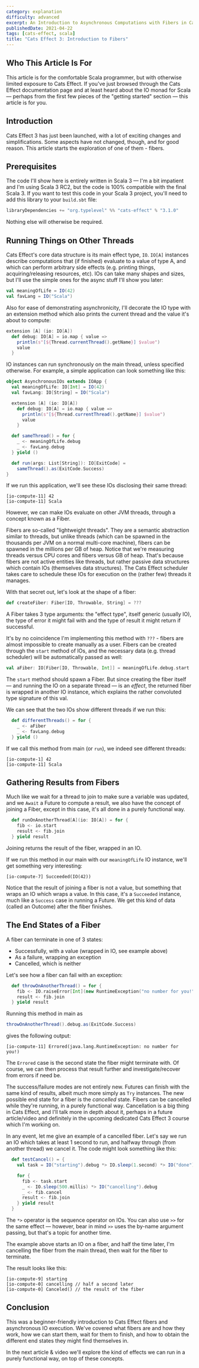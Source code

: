 ```yaml
---
category: explanation
difficulty: advanced
excerpt: An Introduction to Asynchronous Computations with Fibers in Cats Effect 3, Tailored for Scala 3
publishedDate: 2021-04-22
tags: [cats-effect, scala]
title: "Cats Effect 3: Introduction to Fibers"
---
```


## Who This Article Is For

This article is for the comfortable Scala programmer, but with otherwise limited exposure to Cats Effect. If you've just browsed through the Cats Effect documentation page and at least heard about the IO monad for Scala &mdash; perhaps from the first few pieces of the "getting started" section &mdash; this article is for you.

## Introduction

Cats Effect 3 has just been launched, with a lot of exciting changes and simplifications. Some aspects have not changed, though, and for good reason. This article starts the exploration of one of them - fibers.

## Prerequisites

The code I'll show here is entirely written in Scala 3 &mdash; I'm a bit impatient and I'm using Scala 3 RC2, but the code is 100% compatible with the final Scala 3. If you want to test this code in your Scala 3 project, you'll need to add this library to your `build.sbt` file:

```scala
libraryDependencies += "org.typelevel" %% "cats-effect" % "3.1.0"
```

Nothing else will otherwise be required.

## Running Things on Other Threads

Cats Effect's core data structure is its main effect type, `IO`. `IO[A]` instances describe computations that (if finished) evaluate to a value of type A, and which can perform arbitrary side effects (e.g. printing things, acquiring/releasing resources, etc). IOs can take many shapes and sizes, but I'll use the simple ones for the async stuff I'll show you later:

```scala
val meaningOfLife = IO(42)
val favLang = IO("Scala")
```

Also for ease of demonstrating asynchronicity, I'll decorate the IO type with an extension method which also prints the current thread and the value it's about to compute:

```scala
extension [A] (io: IO[A])
  def debug: IO[A] = io.map { value =>
    println(s"[${Thread.currentThread().getName}] $value")
    value
  }
```

IO instances can run synchronously on the main thread, unless specified otherwise. For example, a simple application can look something like this:

```scala
object AsynchronousIOs extends IOApp {
  val meaningOfLife: IO[Int] = IO(42)
  val favLang: IO[String] = IO("Scala")

  extension [A] (io: IO[A])
    def debug: IO[A] = io.map { value =>
      println(s"[${Thread.currentThread().getName}] $value")
      value
    }

  def sameThread() = for {
    _ <- meaningOfLife.debug
    _ <- favLang.debug
  } yield ()

  def run(args: List[String]): IO[ExitCode] =
    sameThread().as(ExitCode.Success)
}
```

If we run this application, we'll see these IOs disclosing their same thread:

```text
[io-compute-11] 42
[io-compute-11] Scala
```

However, we can make IOs evaluate on other JVM threads, through a concept known as a Fiber.

Fibers are so-called "lightweight threads". They are a semantic abstraction similar to threads, but unlike threads (which can be spawned in the thousands per JVM on a normal multi-core machine), fibers can be spawned in the millions per GB of heap. Notice that we're measuring threads versus CPU cores and fibers versus GB of heap. That's because fibers are not active entities like threads, but rather passive data structures which contain IOs (themselves data structures). The Cats Effect scheduler takes care to schedule these IOs for execution on the (rather few) threads it manages.

With that secret out, let's look at the shape of a fiber:

```scala
def createFiber: Fiber[IO, Throwable, String] = ???
```

A Fiber takes 3 type arguments: the "effect type", itself generic (usually IO), the type of error it might fail with and the type of result it might return if successful.

It's by no coincidence I'm implementing this method with `???` - fibers are almost impossible to create manually as a user. Fibers can be created through the `start` method of IOs, and the necessary data (e.g. thread scheduler) will be automatically passed as well:

```scala
val aFiber: IO[Fiber[IO, Throwable, Int]] = meaningOfLife.debug.start
```

The `start` method should spawn a Fiber. But since creating the fiber itself &mdash; and running the IO on a separate thread &mdash; is an _effect_, the returned fiber is wrapped in another IO instance, which explains the rather convoluted type signature of this val.

We can see that the two IOs show different threads if we run this:

```scala
  def differentThreads() = for {
    _ <- aFiber
    _ <- favLang.debug
  } yield ()
```

If we call this method from main (or `run`), we indeed see different threads:

```text
[io-compute-1] 42
[io-compute-11] Scala
```

## Gathering Results from Fibers

Much like we wait for a thread to join to make sure a variable was updated, and we `Await` a Future to compute a result, we also have the concept of joining a Fiber, except in this case, it's all done in a purely functional way.

```scala
  def runOnAnotherThread[A](io: IO[A]) = for {
    fib <- io.start
    result <- fib.join
  } yield result
```

Joining returns the result of the fiber, wrapped in an IO.

If we run this method in our main with our `meaningOfLife` IO instance, we'll get something very interesting:

```text
[io-compute-7] Succeeded(IO(42))
```

Notice that the result of joining a fiber is not a value, but something that wraps an IO which wraps a value. In this case, it's a `Succeeded` instance, much like a `Success` case in running a Future. We get this kind of data (called an Outcome) after the fiber finishes.

## The End States of a Fiber

A fiber can terminate in one of 3 states:

- Successfully, with a value (wrapped in IO, see example above)
- As a failure, wrapping an exception
- Cancelled, which is neither

Let's see how a fiber can fail with an exception:

```scala
  def throwOnAnotherThread() = for {
    fib <- IO.raiseError[Int](new RuntimeException("no number for you!")).start
    result <- fib.join
  } yield result
```

Running this method in main as

```scala
throwOnAnotherThread().debug.as(ExitCode.Success)
```

gives the following output:

```text
[io-compute-11] Errored(java.lang.RuntimeException: no number for you!)
```

The `Errored` case is the second state the fiber might terminate with. Of course, we can then process that result further and investigate/recover from errors if need be.

The success/failure modes are not entirely new. Futures can finish with the same kind of results, albeit much more simply as `Try` instances. The new possible end state for a fiber is the _cancelled_ state. Fibers can be cancelled while they're running, in a purely functional way. Cancellation is a big thing in Cats Effect, and I'll talk more in depth about it, perhaps in a future article/video and definitely in the upcoming dedicated Cats Effect 3 course which I'm working on.

In any event, let me give an example of a cancelled fiber. Let's say we run an IO which takes at least 1 second to run, and halfway through (from another thread) we cancel it. The code might look something like this:

```scala
  def testCancel() = {
    val task = IO("starting").debug *> IO.sleep(1.second) *> IO("done").debug

    for {
      fib <- task.start
      _ <- IO.sleep(500.millis) *> IO("cancelling").debug
      _ <- fib.cancel
      result <- fib.join
    } yield result
  }
```

The `*>` operator is the sequence operator on IOs. You can also use `>>` for the same effect &mdash; however, bear in mind `>>` uses the by-name argument passing, but that's a topic for another time.

The example above starts an IO on a fiber, and half the time later, I'm cancelling the fiber from the main thread, then wait for the fiber to terminate.

The result looks like this:

```text
[io-compute-9] starting
[io-compute-0] cancelling // half a second later
[io-compute-0] Canceled() // the result of the fiber
```

## Conclusion

This was a beginner-friendly introduction to Cats Effect fibers and asynchronous IO execution. We've covered what fibers are and how they work, how we can start them, wait for them to finish, and how to obtain the different end states they might find themselves in.

In the next article & video we'll explore the kind of effects we can run in a purely functional way, on top of these concepts.
